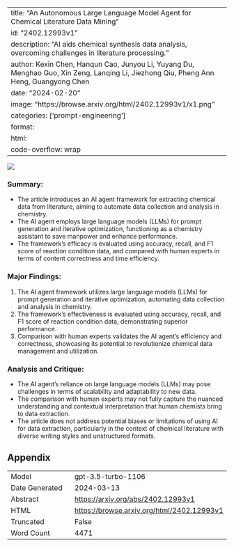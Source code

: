 
---
title: "An Autonomous Large Language Model Agent for Chemical Literature Data Mining"
id: "2402.12993v1"
description: "AI aids chemical synthesis data analysis, overcoming challenges in literature processing."
author: Kexin Chen, Hanqun Cao, Junyou Li, Yuyang Du, Menghao Guo, Xin Zeng, Lanqing Li, Jiezhong Qiu, Pheng Ann Heng, Guangyong Chen
date: "2024-02-20"
image: "https://browse.arxiv.org/html/2402.12993v1/x1.png"
categories: ['prompt-engineering']
format:
  html:
    code-overflow: wrap
---

![](https://browse.arxiv.org/html/2402.12993v1/x1.png)

### **Summary:**
- The article introduces an AI agent framework for extracting chemical data from literature, aiming to automate data collection and analysis in chemistry.
- The AI agent employs large language models (LLMs) for prompt generation and iterative optimization, functioning as a chemistry assistant to save manpower and enhance performance.
- The framework's efficacy is evaluated using accuracy, recall, and F1 score of reaction condition data, and compared with human experts in terms of content correctness and time efficiency.

### **Major Findings:**
1. The AI agent framework utilizes large language models (LLMs) for prompt generation and iterative optimization, automating data collection and analysis in chemistry.
2. The framework's effectiveness is evaluated using accuracy, recall, and F1 score of reaction condition data, demonstrating superior performance.
3. Comparison with human experts validates the AI agent's efficiency and correctness, showcasing its potential to revolutionize chemical data management and utilization.

### **Analysis and Critique:**
- The AI agent's reliance on large language models (LLMs) may pose challenges in terms of scalability and adaptability to new data.
- The comparison with human experts may not fully capture the nuanced understanding and contextual interpretation that human chemists bring to data extraction.
- The article does not address potential biases or limitations of using AI for data extraction, particularly in the context of chemical literature with diverse writing styles and unstructured formats.

## Appendix

|          |          |
|----------|----------|
| Model     | gpt-3.5-turbo-1106       |
| Date Generated     | 2024-03-13       |
| Abstract | [https://arxiv.org/abs/2402.12993v1](https://arxiv.org/abs/2402.12993v1)        |
| HTML     | [https://browse.arxiv.org/html/2402.12993v1](https://browse.arxiv.org/html/2402.12993v1)       |
| Truncated       | False       |
| Word Count       | 4471       |